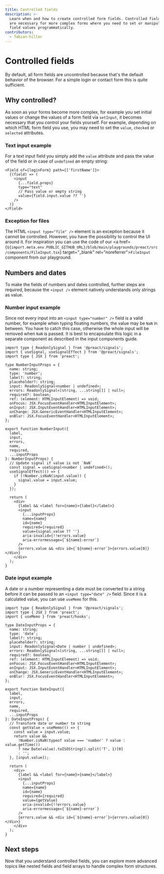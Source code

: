 ```yaml
---
title: Controlled fields
description: >-
  Learn when and how to create controlled form fields. Controlled fields
  are necessary for more complex forms where you need to set or manipulate
  field values programmatically.
contributors:
  - fabian-hiller
---
```



# Controlled fields

By default, all form fields are uncontrolled because that's the default behavior of the browser. For a simple login or contact form this is quite sufficient.

## Why controlled?

As soon as your forms become more complex, for example you set initial values or change the values of a form field via <Link href="/methods/api/setInput/">`setInput`</Link>, it becomes necessary that you control your fields yourself. For example, depending on which HTML form field you use, you may need to set the `value`, `checked` or `selected` attributes.

### Text input example

For a text input field you simply add the `value` attribute and pass the value of the field or in case of `undefined` an empty string:

```tsx
<Field of={loginForm} path={['firstName']}>
  {(field) => (
    <input
      {...field.props}
      type="text"
      // Pass value or empty string
      value={field.input.value ?? ''}
    />
  )}
</Field>
```

### Exception for files

The HTML `<input type="file" />` element is an exception because it cannot be controlled. However, you have the possibility to control the UI around it. For inspiration you can use the code of our <a href={`${import.meta.env.PUBLIC_GITHUB_URL}/blob/main/playgrounds/preact/src/components/FileInput.tsx`} target="\_blank" rel="noreferrer">`FileInput`</a> component from our <Link href="/playground/">playground</Link>.

## Numbers and dates

To make the fields of numbers and dates controlled, further steps are required, because the `<input />` element natively understands only strings as value.

### Number input example

Since not every input into an `<input type="number" />` field is a valid number, for example when typing floating numbers, the value may be `NaN` in between. You have to catch this case, otherwise the whole input will be removed when `NaN` is passed. It is best to encapsulate this logic in a separate component as described in the <Link href="/preact/guides/input-components/">input components</Link> guide.

```tsx
import type { ReadonlySignal } from '@preact/signals';
import { useSignal, useSignalEffect } from '@preact/signals';
import type { JSX } from 'preact';

type NumberInputProps = {
  name: string;
  type: 'number';
  label?: string;
  placeholder?: string;
  input: ReadonlySignal<number | undefined>;
  errors: ReadonlySignal<[string, ...string[]] | null>;
  required?: boolean;
  ref: (element: HTMLInputElement) => void;
  onFocus: JSX.FocusEventHandler<HTMLInputElement>;
  onInput: JSX.InputEventHandler<HTMLInputElement>;
  onChange: JSX.GenericEventHandler<HTMLInputElement>;
  onBlur: JSX.FocusEventHandler<HTMLInputElement>;
};

export function NumberInput({
  label,
  input,
  errors,
  name,
  required,
  ...inputProps
}: NumberInputProps) {
  // Update signal if value is not `NaN`
  const signal = useSignal<number | undefined>();
  useSignalEffect(() => {
    if (!Number.isNaN(input.value)) {
      signal.value = input.value;
    }
  });

  return (
    <div>
      {label && <label for={name}>{label}</label>}
      <input
        {...inputProps}
        name={name}
        id={name}
        required={required}
        value={signal.value ?? ''}
        aria-invalid={!!errors.value}
        aria-errormessage={`${name}-error`}
      />
      {errors.value && <div id={`${name}-error`}>{errors.value[0]}</div>}
    </div>
  );
}
```

### Date input example

A date or a number representing a date must be converted to a string before it can be passed to an `<input type="date" />` field. Since it is a calculated value, you can use `useMemo` for this.

```tsx
import type { ReadonlySignal } from '@preact/signals';
import type { JSX } from 'preact';
import { useMemo } from 'preact/hooks';

type DateInputProps = {
  name: string;
  type: 'date';
  label?: string;
  placeholder?: string;
  input: ReadonlySignal<Date | number | undefined>;
  errors: ReadonlySignal<[string, ...string[]] | null>;
  required?: boolean;
  ref: (element: HTMLInputElement) => void;
  onFocus: JSX.FocusEventHandler<HTMLInputElement>;
  onInput: JSX.InputEventHandler<HTMLInputElement>;
  onChange: JSX.GenericEventHandler<HTMLInputElement>;
  onBlur: JSX.FocusEventHandler<HTMLInputElement>;
};

export function DateInput({
  label,
  input,
  errors,
  name,
  required,
  ...inputProps
}: DateInputProps) {
  // Transform date or number to string
  const getValue = useMemo(() => {
    const value = input.value;
    return value &&
      !Number.isNaN(typeof value === 'number' ? value : value.getTime())
      ? new Date(value).toISOString().split('T', 1)[0]
      : '';
  }, [input.value]);

  return (
    <div>
      {label && <label for={name}>{name}</label>}
      <input
        {...inputProps}
        name={name}
        id={name}
        required={required}
        value={getValue}
        aria-invalid={!!errors.value}
        aria-errormessage={`${name}-error`}
      />
      {errors.value && <div id={`${name}-error`}>{errors.value[0]}</div>}
    </div>
  );
}
```

## Next steps

Now that you understand controlled fields, you can explore more advanced topics like <Link href="/preact/guides/nested-fields/">nested fields</Link> and <Link href="/preact/guides/field-arrays/">field arrays</Link> to handle complex form structures.
